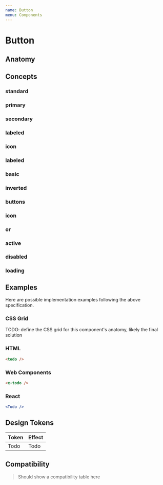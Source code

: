 ```yaml
---
name: Button
menu: Components
---
```



# Button

## Anatomy

<Anatomy component="Button" />

## Concepts

### standard <ConceptCoverage component='Button' concept='standard' />

<Specimens component="Button" concept="standard" />

### primary <ConceptCoverage component='Button' concept='primary' />

<Specimens component="Button" concept="primary" />

### secondary <ConceptCoverage component='Button' concept='secondary' />

<Specimens component="Button" concept="secondary" />

### labeled <ConceptCoverage component='Button' concept='labeled' />

<Specimens component="Button" concept="labeled" />

### icon <ConceptCoverage component='Button' concept='icon' />

<Specimens component="Button" concept="icon" />

### labeled <ConceptCoverage component='Button' concept='labeled' />

<Specimens component="Button" concept="labeled" />

### basic <ConceptCoverage component='Button' concept='basic' />

<Specimens component="Button" concept="basic" />

### inverted <ConceptCoverage component='Button' concept='inverted' />

<Specimens component="Button" concept="inverted" />

### buttons <ConceptCoverage component='Button' concept='buttons' />

<Specimens component="Button" concept="buttons" />

### icon <ConceptCoverage component='Button' concept='icon' />

<Specimens component="Button" concept="icon" />

### or <ConceptCoverage component='Button' concept='or' />

<Specimens component="Button" concept="or" />

### active <ConceptCoverage component='Button' concept='active' />

<Specimens component="Button" concept="active" />

### disabled <ConceptCoverage component='Button' concept='disabled' />

<Specimens component="Button" concept="disabled" />

### loading <ConceptCoverage component='Button' concept='loading' />

<Specimens component="Button" concept="loading" />

## Examples

Here are possible implementation examples following the above specification.

### CSS Grid

TODO: define the CSS grid for this component's anatomy, likely the final solution

### HTML

```html
<todo />
```

### Web Components

```html
<x-todo />
```

### React

```jsx
<Todo />
```

## Design Tokens

| Token | Effect |
| ----- | ------ |
| Todo  | Todo   |

## Compatibility

> Should show a compatibility table here

[100]: https://semantic-ui.com/elements/loader
[101]: https://carbondesignsystem.com/components/loading
[102]: https://atlaskit.atlassian.com/packages/core/spinner
[103]: https://getbootstrap.com/docs/4.2/components/spinners
[104]: https://lightningdesignsystem.com/components/badges
[105]: https://material.io/design/components/progress-indicators.html
[106]: https://developer.microsoft.com/en-us/fabric#/components/spinner
[107]: https://getuikit.com/docs/spinner
[108]: https://evergreen.segment.com/components/spinner
[109]: https://ant.design/components/spin
